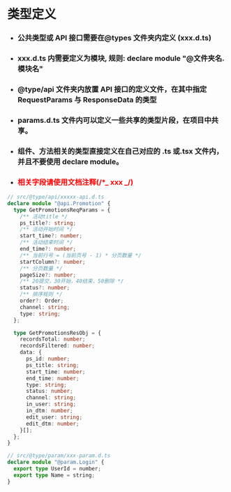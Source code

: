 
<Meta title="规约/TypeScript" />

# 类型定义

- ### 公共类型或 API 接口需要在@types 文件夹内定义 (xxx.d.ts)

- ### xxx.d.ts 内需要定义为模块, 规则: declare module "@文件夹名.模块名"

- ### @type/api 文件夹内放置 API 接口的定义文件，在其中指定 RequestParams 与 ResponseData 的类型

- ### params.d.ts 文件内可以定义一些共享的类型片段，在项目中共享。

- ### 组件、方法相关的类型直接定义在自己对应的 .ts 或.tsx 文件内，并且不要使用 declare module。

- ### <font color="red">相关字段请使用文档注释(/\*_ xxx _/)</font>

```ts
// src/@type/api/xxxxx-api.d.ts
declare module "@api.Promotion" {
  type GetPromotionsReqParams = {
    /** 活动title */
    ps_title?: string;
    /** 活动开始时间 */
    start_time?: number;
    /** 活动结束时间 */
    end_time?: number;
    /** 当前行号 = (当前页号 - 1) * 分页数量 */
    startColumn?: number;
    /** 分页数量 */
    pageSize?: number;
    /** 20提交，30开始，40结束，50删除 */
    status?: number;
    /** 排序规则 */
    order?: Order;
    channel: string;
    type: string;
  };

  type GetPromotionsResObj = {
    recordsTotal: number;
    recordsFiltered: number;
    data: {
      ps_id: number;
      ps_title: string;
      start_time: number;
      end_time: number;
      type: string;
      status: number;
      channel: string;
      in_user: string;
      in_dtm: number;
      edit_user: string;
      edit_dtm: number;
    }[];
  };
}

// src/@type/param/xxx-param.d.ts
declare module "@param.Login" {
  export type UserId = number;
  export type Name = string;
}
```
